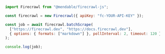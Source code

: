```js Node
import Firecrawl from "@mendable/firecrawl-js";

const firecrawl = new Firecrawl({ apiKey: "fc-YOUR-API-KEY" });

const job = await firecrawl.batchScrape(
  ["https://firecrawl.dev", "https://docs.firecrawl.dev"],
  { options: { formats: ["markdown"] }, pollInterval: 2, timeout: 120 },
);

console.log(job);
```
